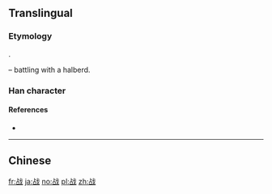 {{also|戰|戦}}

==Translingual==
{{Han simplified forms|戰|戦|战}}

===Etymology===
{{Han simp|戰|f=單|t=占}}.

{{Han compound|占|戈|t2=halberd|ls=psc|c1=p|c2=s}} – battling with a halberd.

===Han character===
{{Han char|rn=62|rad=戈|as=05|sn=9|four=|canj=YRI|ids=⿰占戈}}

====References====
* {{Han ref|kx=0412.291|dkj=11582|dj=0755.140|hdz=21403.140|uh=6218|ud=25112}}

----

==Chinese==
{{zh-see|戰}}

[[fr:战]]
[[ja:战]]
[[no:战]]
[[pl:战]]
[[zh:战]]
